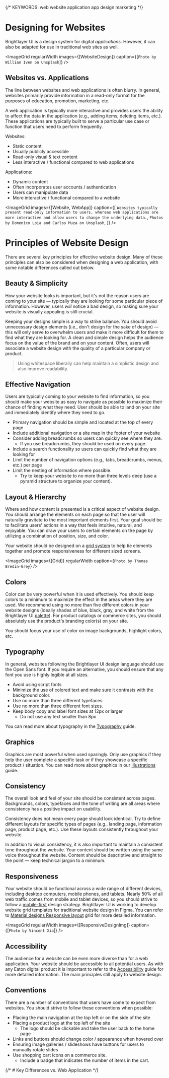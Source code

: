 
{/* KEYWORDS: web website application app design marketing */}

# Designing for Websites

Brightlayer UI is a design system for digital _applications_. However, it can also be adapted for use in traditional web sites as well.

<ImageGrid regularWidth images={[WebsiteDesign]} caption={[`Photo by William Iven on Unsplash`]} />

## Websites vs. Applications

The line between websites and web applications is often blurry. In general, websites primarily provide information in a read-only format for the purposes of education, promotion, marketing, etc.

A web application is typically more interactive and provides users the ability to affect the data in the application (e.g., adding items, deleting items, etc.). These applications are typically built to serve a particular use case or function that users need to perform frequently.

Websites:

-   Static content
-   Usually publicly accessible
-   Read-only visual & text content
-   Less interactive / functional compared to web applications

Applications:

-   Dynamic content
-   Often incorporates user accounts / authentication
-   Users can manipulate data
-   More interactive / functional compared to a website

<ImageGrid
    images={[Website, WebApp]}
    caption={[
        `Websites typically present read-only information to users, whereas web applications are more interactive and allow users to change the underlying data.`,
        `Photos by Domenico Loia and Carlos Muza on Unsplash`,
    ]}
/>
<Divider />

# Principles of Website Design

There are several key principles for effective website design. Many of these principles can also be considered when designing a web application, with some notable differences called out below.

## Beauty & Simplicity

How your website looks is important, but it's not the reason users are coming to your site — typically they are looking for some particular piece of information. However, users _will_ notice a bad design, so making sure your website is visually appealing is still crucial.

Keeping your designs simple is a way to strike balance. You should avoid unnecessary design elements (i.e., don't design for the sake of design) — this will only serve to overwhelm users and make it more difficult for them to find what they are looking for. A clean and simple design helps the audience focus on the value of the brand and on your content. Often, users will associate a website design with the quality of a particular company or product.

> Using whitespace liberally can help maintain a simplistic design and also improve readability.

## Effective Navigation

Users are typically coming to your website to find information, so you should make your website as easy to navigate as possible to maximize their chance of finding what they need. User should be able to land on your site and immediately identify where they need to go.

-   Primary navigation should be simple and located at the top of every page
-   Include additional navigation or a site map in the footer of your website
-   Consider adding breadcrumbs so users can quickly see where they are.
    -   If you use breadcrumbs, they should be used on every page.
-   Include a search functionality so users can quickly find what they are looking for
-   Limit the number of navigation options (e.g., tabs, breadcrumbs, menus, etc.) per page
-   Limit the nesting of information where possible.
    -   Try to keep your website to no more than three levels deep (use a pyramid structure to organize your content).

## Layout & Hierarchy

Where and how content is presented is a critical aspect of website design. You should arrange the elements on each page so that the user will naturally gravitate to the most important elements first. Your goal should be to facilitate users' actions in a way that feels intuitive, natural, and enjoyable. You can draw your users to certain elements on the page by utilizing a combination of position, size, and color.

Your website should be designed on a [grid system](https://www.smashingmagazine.com/2017/12/building-better-ui-designs-layout-grids/) to help tie elements together and promote responsiveness for different sized screens.

<ImageGrid images={[Grid]} regularWidth caption={`Photo by Thomas Bredin-Grey`} />

## Colors

Color can be very powerful when it is used effectively. You should keep colors to a minimum to maximize the effect in the areas where they are used. We recommend using no more than five different colors in your website designs (ideally shades of blue, black, gray, and white from the Brightlayer UI [palette](/style/color)). For product catalogs or commerce sites, you should absolutely use the product's branding color(s) on your site.

You should focus your use of color on image backgrounds, highlight colors, etc.

## Typography

In general, websites following the Brightlayer UI design language should use the Open Sans font. If you require an alternative, you should ensure that any font you use is highly legible at all sizes.

-   Avoid using script fonts
-   Minimize the use of colored text and make sure it contrasts with the background color.
-   Use no more than three different typefaces.
-   Use no more than three different font sizes.
-   Keep body copy and label font sizes at 12px or larger
    -   Do not use any text smaller than 8px

You can read more about typography in the [Typography](/style/typography) guide.

## Graphics

Graphics are most powerful when used sparingly. Only use graphics if they help the user complete a specific task or if they showcase a specific product / situation. You can read more about graphics in our [Illustrations](/style/illustrations) guide.

## Consistency

The overall look and feel of your site should be consistent across pages. Backgrounds, colors, typefaces and the tone of writing are all areas where consistency has a positive impact on usability.

Consistency does not mean every page should look identical. Try to define different layouts for specific types of pages (e.g., landing page, information page, product page, etc.). Use these layouts consistently throughout your website.

In addition to visual consistency, it is also important to maintain a consistent tone throughout the website. Your content should be written using the same voice throughout the website. Content should be descriptive and straight to the point — keep technical jargon to a minimum.

## Responsiveness

Your website should be functional across a wide range of different devices, including desktop computers, mobile phones, and tablets. Nearly 50% of all web traffic comes from mobile and tablet devices, so you should strive to follow a [mobile-first](https://medium.com/@Vincentxia77/what-is-mobile-first-design-why-its-important-how-to-make-it-7d3cf2e29d00) design strategy. Brightlayer UI is working to develop website grid templates for traditional website design in Figma. You can refer to [Material designs Responsive layout](https://material.io/design/layout/understanding-layout.html) grid for more detailed information.

<ImageGrid regularWidth images={[ResponsiveDesignImg]} caption={[`Photo by Vincent Xia`]} />

## Accessibility

The audience for a website can be even more diverse than for a web application. Your website should be accessible to all potential users. As with any Eaton digital product it is important to refer to the [Accessibility](/design/accessibility) guide for more detailed information. The main principles still apply to website design.

## Conventions

There are a number of conventions that users have come to expect from websites. You should strive to follow these conventions when possible:

-   Placing the main navigation at the top left or on the side of the site
-   Placing a product logo at the top left of the site
    -   The logo should be clickable and take the user back to the home page
-   Links and buttons should change color / appearance when hovered over
-   Ensuring image galleries / slideshows have buttons for users to manually rotate slides
-   Use shopping cart icons on a commerce site.
    -   Include a badge that indicates the number of items in the cart.

{/* # Key Differences vs. Web Application */}

